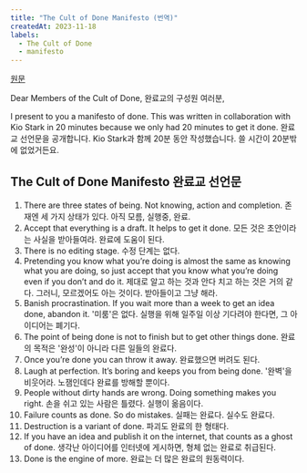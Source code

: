 ```yaml
---
title: "The Cult of Done Manifesto (번역)"
createdAt: 2023-11-18
labels:
  - The Cult of Done
  - manifesto
---
```


[원문](https://medium.com/@bre/the-cult-of-done-manifesto-724ca1c2ff13)

Dear Members of the Cult of Done,
완료교의 구성원 여러분,

I present to you a manifesto of done. This was written in collaboration with Kio Stark in 20 minutes because we only had 20 minutes to get it done.
완료교 선언문을 공개합니다. Kio Stark과 함께 20분 동안 작성했습니다. 쓸 시간이 20분밖에 없었거든요.

## The Cult of Done Manifesto 완료교 선언문

1. There are three states of being. Not knowing, action and completion.
   존재엔 세 가지 상태가 있다. 아직 모름, 실행중, 완료.
2. Accept that everything is a draft. It helps to get it done.
   모든 것은 초안이라는 사실을 받아들여라. 완료에 도움이 된다.
3. There is no editing stage.
   수정 단계는 없다.
4. Pretending you know what you’re doing is almost the same as knowing what you are doing, so just accept that you know what you’re doing even if you don’t and do it.
   제대로 알고 하는 것과 안다 치고 하는 것은 거의 같다. 그러니, 모르겠어도 아는 것이다. 받아들이고 그냥 해라.
5. Banish procrastination. If you wait more than a week to get an idea done, abandon it.
   '미룸'은 없다. 실행을 위해 일주일 이상 기다려야 한다면, 그 아이디어는 폐기다.
6. The point of being done is not to finish but to get other things done.
   완료의 목적은 '완성'이 아니라 다른 일들의 완료다.
7. Once you’re done you can throw it away.
   완료했으면 버려도 된다.
8. Laugh at perfection. It’s boring and keeps you from being done.
   '완벽'을 비웃어라. 노잼인데다 완료를 방해할 뿐이다.
9. People without dirty hands are wrong. Doing something makes you right.
   손을 쉬고 있는 사람은 틀렸다. 실행이 옮음이다.
10. Failure counts as done. So do mistakes.
    실패는 완료다. 실수도 완료다.
11. Destruction is a variant of done.
    파괴도 완료의 한 형태다.
12. If you have an idea and publish it on the internet, that counts as a ghost of done.
    생각난 아이디어를 인터넷에 게시하면, 형체 없는 완료로 취급된다.
13. Done is the engine of more.
    완료는 더 많은 완료의 원동력이다.
